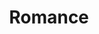 ---
title: Romance
width: 30
height: 40
image: https://assets-for-gh-pages.gb-lon-1.linodeobjects.com/annaja/390-romance.jpg
status: private
---